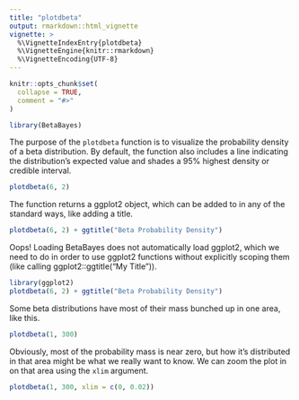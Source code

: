 ```yaml
---
title: "plotdbeta"
output: rmarkdown::html_vignette
vignette: >
  %\VignetteIndexEntry{plotdbeta}
  %\VignetteEngine{knitr::rmarkdown}
  %\VignetteEncoding{UTF-8}
---
```


```r
knitr::opts_chunk$set(
  collapse = TRUE,
  comment = "#>"
)
```

```r
library(BetaBayes)
```

The purpose of the `plotdbeta` function is to visualize the probability density of a beta distribution. By default, the function also includes a line indicating the distribution's expected value and shades a 95% highest density or credible interval.

```r
plotdbeta(6, 2)
```
The function returns a ggplot2 object, which can be added to in any of the standard ways, like adding a title.

```r
plotdbeta(6, 2) + ggtitle("Beta Probability Density")
```

Oops! Loading BetaBayes does not automatically load ggplot2, which we need to do in order to use ggplot2 functions without explicitly scoping them (like calling ggplot2::ggtitle("My Title")).

```r
library(ggplot2)
plotdbeta(6, 2) + ggtitle("Beta Probability Density")
```

Some beta distributions have most of their mass bunched up in one area, like this.

```r
plotdbeta(1, 300)
```

Obviously, most of the probability mass is near zero, but how it's distributed in that area might be what we really want to know. We can zoom the plot in on that area using the `xlim` argument.

```r
plotdbeta(1, 300, xlim = c(0, 0.02))
```
